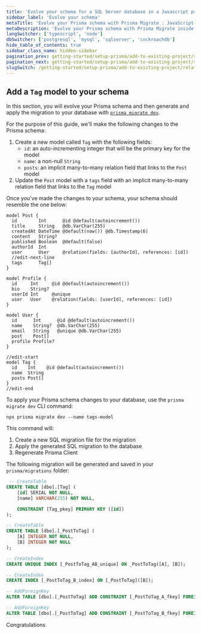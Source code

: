 ```yaml
---
title: 'Evolve your schema for a SQL Server database in a Javascript project'
sidebar_label: 'Evolve your schema'
metaTitle: 'Evolve your Prisma schema with Prisma Migrate : JavaScript-sqlserver'
metaDescription: 'Evolve your Prisma schema with Prisma Migrate inside of your JavaScript and SQL Server project'
langSwitcher: ['typescript', 'node']
dbSwitcher: ['postgresql', 'mysql', 'sqlserver', 'cockroachdb']
hide_table_of_contents: true
sidebar_class_name: hidden-sidebar
pagination_prev: getting-started/setup-prisma/add-to-existing-project/relational-databases/querying-the-database-node-sqlserver
pagination_next: getting-started/setup-prisma/add-to-existing-project/relational-databases/next-steps
slugSwitch: /getting-started/setup-prisma/add-to-existing-project/relational-databases/evolve-your-schema-
---
```

 
## Add a `Tag` model to your schema

In this section, you will evolve your Prisma schema and then generate and apply the migration to your database with [`prisma migrate dev`](/orm/reference/prisma-cli-reference#migrate-dev).

For the purpose of this guide, we'll make the following changes to the Prisma schema:

1. Create a new model called `Tag` with the following fields:
   - `id`: an auto-incrementing integer that will be the primary key for the model
   - `name`: a non-null `String`
   - `posts`: an implicit many-to-many relation field that links to the `Post` model
2. Update the `Post` model with a `tags` field with an implicit many-to-many relation field that links to the `Tag` model

Once you've made the changes to your schema, your schema should resemble the one below:

```prisma file=prisma/schema.prisma highlight=9,27-31;edit showLineNumbers
model Post {
  id        Int      @id @default(autoincrement())
  title     String   @db.VarChar(255)
  createdAt DateTime @default(now()) @db.Timestamp(6)
  content   String?
  published Boolean  @default(false)
  authorId  Int
  user      User     @relation(fields: [authorId], references: [id])
  //edit-next-line
  tags      Tag[]
}

model Profile {
  id     Int     @id @default(autoincrement())
  bio    String?
  userId Int     @unique
  user   User    @relation(fields: [userId], references: [id])
}

model User {
  id      Int      @id @default(autoincrement())
  name    String?  @db.VarChar(255)
  email   String   @unique @db.VarChar(255)
  post    Post[]
  profile Profile?
}

//edit-start
model Tag {
  id    Int    @id @default(autoincrement())
  name  String
  posts Post[]
}
//edit-end
```

To apply your Prisma schema changes to your database, use the `prisma migrate dev` CLI command:

```terminal copy
npx prisma migrate dev --name tags-model
```

This command will:

1. Create a new SQL migration file for the migration
1. Apply the generated SQL migration to the database
1. Regenerate Prisma Client

The following migration will be generated and saved in your `prisma/migrations` folder:

```sql file=prisma/migrations/TIMESTAMP_tags_model.sql showLineNumbers
 -- CreateTable
CREATE TABLE [dbo].[Tag] (
    [id] SERIAL NOT NULL,
    [name] VARCHAR(255) NOT NULL,

    CONSTRAINT [Tag_pkey] PRIMARY KEY ([id])
);

-- CreateTable
CREATE TABLE [dbo].[_PostToTag] (
    [A] INTEGER NOT NULL,
    [B] INTEGER NOT NULL
);

-- CreateIndex
CREATE UNIQUE INDEX [_PostToTag_AB_unique] ON _PostToTag([A], [B]);

-- CreateIndex
CREATE INDEX [_PostToTag_B_index] ON [_PostToTag]([B]);

-- AddForeignKey
ALTER TABLE [dbo].[_PostToTag] ADD CONSTRAINT [_PostToTag_A_fkey] FOREIGN KEY ([A]) REFERENCES [dbo].[Post]([id]) ON DELETE CASCADE ON UPDATE CASCADE;

-- AddForeignKey
ALTER TABLE [dbo].[_PostToTag] ADD CONSTRAINT [_PostToTag_B_fkey] FOREIGN KEY ([B]) REFERENCES [dbo].[Tag]([id]) ON DELETE CASCADE ON UPDATE CASCADE;
```

Congratulations
